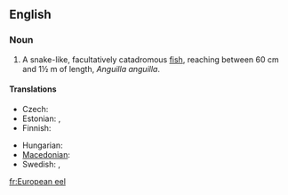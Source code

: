 ==English==
{{wikipedia}}

===Noun===
{{en-noun|sg=[[European]] [[eel]]}}

# {{fish}} A snake-like, facultatively catadromous [[fish]], reaching between 60 cm and 1½ m of length, ''Anguilla anguilla''.

====Translations====
{{trans-top|fish}}
* Czech: {{t+|cs|úhoř říční|m}}
* Estonian: {{t+|et|angerjas}}, {{t|fi|euroopa angerjas}}
* Finnish: {{t+|fi|ankerias}}
{{trans-mid}}
* Hungarian: {{t+|hu|angolna}}
* [[Macedonian]]: {{t|mk|јагула|f|tr=jágula|sc=Cyrl|xs=Macedonian}}
* Swedish: {{t+|sv|ål|c}}, {{t|sv|europeisk ål|c}}
{{trans-bottom}}

[[fr:European eel]]